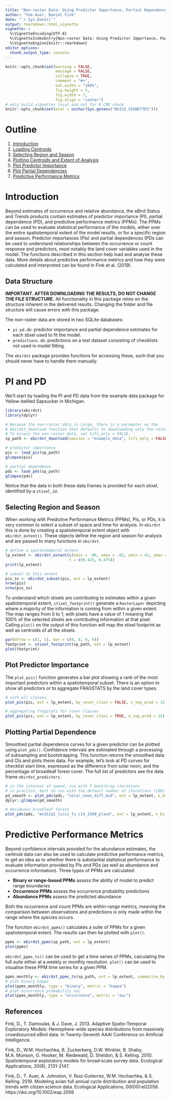 ```yaml
---
title: "Non-raster Data: Using Predictor Importance, Partial Dependence, and Predictive Performance Metrics"
author: "Tom Auer, Daniel Fink"
date: "`r Sys.Date()`"
output: rmarkdown::html_vignette
vignette: >
  %\VignetteEncoding{UTF-8}
  %\VignetteIndexEntry{Non-raster Data: Using Predictor Importance, Partial Dependence, and Predictive Performance Metrics}
  %\VignetteEngine{knitr::rmarkdown}
editor_options: 
  chunk_output_type: console
---
```


```r
knitr::opts_chunk$set(warning = FALSE, 
                      message = FALSE,
                      collapse = TRUE,
                      comment = "#>",
                      out.width = "100%", 
                      fig.height = 5, 
                      fig.width = 7, 
                      fig.align = "center")
# only build vignettes local and not for R CMD check
knitr::opts_chunk$set(eval = nzchar(Sys.getenv("BUILD_VIGNETTES")))
```

# Outline

1. [Introduction](#introduction)
2. [Loading Centroids](#loading-centroids)
3. [Selecting Region and Season](#selecting-region-and-season)
4. [Plotting Centroids and Extent of Analysis](#plotting-centroids-and-extent-of-analysis)
5. [Plot Predictor Importance](#plot-predictor-importance)
6. [Plot Partial Dependencies](#plot-partial-dependencies)
7. [Predictive Performance Metrics](#plot-partial-dependencies)

# Introduction

Beyond estimates of occurrence and relative abundance, the eBird Status and Trends products contain estimates of predictor importance (PI), partial dependence (PD), and predictive performance metrics (PPMs). The PPMs can be used to evaluate statistical performance of the models, either over the entire spatiotemporal extent of the model results, or for a specific region and season. Predictor importances (PIs) and partial dependences (PDs can be used to understand relationships between the occurrence or count response and predictors, most notably the land cover variables used in the model. The functions described in this section help load and analyse these data. More details about predictive performance metrics and how they were calculated and interpreted can be found in Fink et al. (2019).

## Data Structure

**IMPORTANT. AFTER DOWNLOADING THE RESULTS, DO NOT CHANGE THE FILE STRUCTURE.** All functionality in this package relies on the structure inherent in the delivered results. Changing the folder and file structure will cause errors with this package.

The non-raster data are stored in two SQLite databases:

- `pi-pd.db`: predictor importance and partial dependence estimates for each stixel used to fit the model.
- `predictions.db`: predictions on a test dataset consisting of checklists not used in model fitting.

The `ebirdst` package provides functions for accessing these, such that you should never have to handle them manually.

# PI and PD

We'll start by loading the PI and PD data from the example data package for Yellow-bellied Sapsucker in Michigan.

```r
library(ebirdst)
library(dplyr)

# Because the non-raster data is large, there is a parameter on the
# ebirdst_download function that defaults to downloading only the raster data.
# To access the non-raster data, set tifs_only = FALSE.
sp_path <- ebirdst_download(species = "example_data", tifs_only = FALSE)

# predictor importance
pis <- load_pis(sp_path)
glimpse(pis)

# partial dependence
pds <- load_pds(sp_path)
glimpse(pds)
```

Notice that the data in both these data frames is provided for each stixel, identified by a `stixel_id`.

## Selecting Region and Season

When working with Predictive Performance Metrics (PPMs), PIs, or PDs, it is very common to select a subset of space and time for analysis. In `ebirdst` this is done by creating a spatiotemporal extent object with `ebirdst_extent()`. These objects define the region and season for analysis and are passed to many functions in `ebirdst`.

```r
# define a spatiotemporal extent
lp_extent <- ebirdst_extent(c(xmin = -86, xmax = -83, ymin = 42, ymax = 45),
                            t = c(0.425, 0.475))
print(lp_extent)

# subset to this extent
pis_ss <- ebirdst_subset(pis, ext = lp_extent)
nrow(pis)
nrow(pis_ss)
```

To understand which stixels are contributing to estimates within a given spatiotemporal extent, `stixel_footprint()` generate a `RasterLayer` depicting where a majority of the information is coming from within a given extent. The map ranges from 0 to 1, with pixels have a value of 1 meaning that 100% of the selected stixels are contributing information at that pixel. Calling `plot()` on the output of this function will map the stixel footprint as well as centroids of all the stixels.

```r
par(mfrow = c(1, 1), mar = c(0, 0, 0, 6))
footprint <- stixel_footprint(sp_path, ext = lp_extent)
plot(footprint)
```

## Plot Predictor Importance

The `plot_pis()` function generates a bar plot showing a rank of the most important predictors within a spatiotemporal subset. There is an option to show all predictors or to aggregate FRAGSTATS by the land cover types.

```r
# with all classes
plot_pis(pis, ext = lp_extent, by_cover_class = FALSE, n_top_pred = 15)

# aggregating fragstats for cover classes
plot_pis(pis, ext = lp_extent, by_cover_class = TRUE, n_top_pred = 15)
```

## Plotting Partial Dependence

Smoothed partial dependence curves for a given predictor can be plotted using `plot_pds()`. Confidence intervals are estimated through a processing of subsampling and bootstrapping. This function returns the smoothed data and CIs and plots these data. For example, let's look at PD curves for checklist start time, expressed as the difference from solar noon, and the percentage of broadleaf forest cover. The full list of predictors see the data frame `ebirdst_predictors`.

```r
# in the interest of speed, run with 5 bootstrap iterations
# in practice, best to run with the default number of iterations (100)
pd_smooth <- plot_pds(pds, "solar_noon_diff_mid", ext = lp_extent, n_bs = 5)
dplyr::glimpse(pd_smooth)

# deciduous broadleaf forest
plot_pds(pds, "mcd12q1_lccs1_fs_c14_1500_pland", ext = lp_extent, n_bs = 5)
```

# Predictive Performance Metrics

Beyond confidence intervals provided for the abundance estimates, the centroid data can also be used to calculate predictive performance metrics, to get an idea as to whether there is substantial statistical performance to evaluate information provided by PIs and PDs (as well as abundance and occurrence information). Three types of PPMs are calculated:

- **Binary or range-based PPMs** assess the ability of model to predict range boundaries
- **Occurrence PPMs** assess the occurrence probability predictions
- **Abundance PPMs** assess the predicted abundance

Both the occurrence and count PPMs are within-range metrics, meaning the comparison between observations and predictions is only made within the range where the species occurs.

The function `ebirdst_ppms()` calculates a suite of PPMs for a given spatiotemporal extent. The results can then be plotted with `plot()`.

```r
ppms <- ebirdst_ppms(sp_path, ext = lp_extent)
plot(ppms)
```

`ebirdst_ppms_ts()` can be used to get a time series of PPMs, calculating the full suite either at a weekly or monthly resolution. `plot()` can be used to visualise these PPM time series for a given PPM.

```r
ppms_monthly <- ebirdst_ppms_ts(sp_path, ext = lp_extent, summarize_by = "months")
# plot binary kappa
plot(ppms_monthly, type = "binary", metric = "kappa")
# plot occurrence probability auc
plot(ppms_monthly, type = "occurrence", metric = "auc")
```

## References

Fink, D., T. Damoulas, & J. Dave, J. 2013. Adaptive Spatio-Temporal Exploratory Models: Hemisphere-wide species distributions from massively crowdsourced eBird data. In Twenty-Seventh AAAI Conference on Artificial Intelligence.

Fink, D., W.M. Hochachka, B. Zuckerberg, D.W. Winkler, B. Shaby, M.A. Munson, G. Hooker, M. Riedewald, D. Sheldon, & S. Kelling. 2010. Spatiotemporal exploratory models for broad‐scale survey data. Ecological Applications, 20(8), 2131-2147.

Fink, D., T. Auer, A. Johnston, V. Ruiz‐Gutierrez, W.M. Hochachka, & S. Kelling. 2019. Modeling avian full annual cycle distribution and population trends with citizen science data. Ecological Applications, 00(00):e02056. https://doi.org/10.1002/eap.2056
